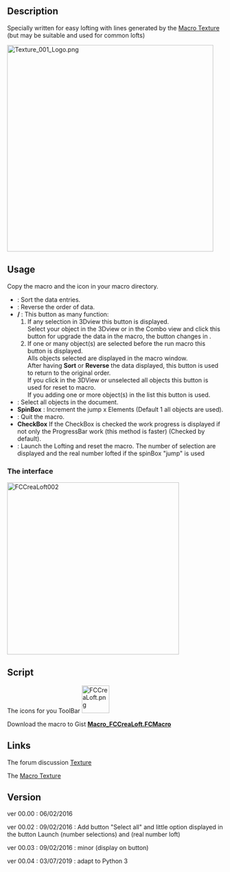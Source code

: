 <languages/>

{{Macro
|Name=Macro Loft
|Icon=FCCreaLoft.png
|Description=Creates a loft with wires selected. Specially written for easy lofting with lines generated by the [https://www.freecadweb.org/wiki/Macro_Texture Macro Texture] (but may be suitable and used for common lofts)
|Author=Mario52
|Version=00.04
|Date=2019-07-03
|Download=[https://wiki.freecad.org/images/2/29/FCCreaLoft.png ToolBar Icon]
|SeeAlso=[[Macro_Texture|Macro Texture]]
|FCVersion=All
}}

==Description==

Specially written for easy lofting with lines generated by the [[Macro_Texture|Macro Texture]] (but may be suitable and used for common lofts)<br />

{{Codeextralink|https://gist.githubusercontent.com/mario52a/c477f892233d6abe02df5e97af828ff4/raw/d633193c577e8257ef458b8c1824d1047c3c6613/Macro_FCCreaLoft.FCMacro}}

[[File:Texture_001_Logo.png|480px]]
{{Caption|Texture_001_Logo}}

==Usage==

Copy the macro and the icon in your macro directory.

* '''{{KEY|Sort}}''' : Sort the data entries.
* '''{{KEY|Reverse}}''' : Reverse the order of data. 
* '''{{KEY|Reset}} / {{KEY|Upgrade}}''': This button as many function:
*#If any selection in 3Dview this button {{KEY|Upgrade}} is displayed.<br />Select your object in the 3Dview or in the Combo view and click this button for upgrade the data in the macro, the button changes in {{KEY|Reset}}.
*#If one or many object(s) are selected before the run macro this button {{KEY|Reset}} is displayed.<br />Alls objects selected are displayed in the macro window.<br />After having '''Sort''' or '''Reverse''' the data displayed, this button {{KEY|Reset}} is used to return to the original order.<br />If you click in the 3DView or unselected all objects this button is used for reset to macro.<br />If you adding one or more object(s) in the list this button is used.
* '''{{KEY|Select all}}''' : Select all objects in the document.
* '''SpinBox''' : Increment the jump x Elements (Default 1 all objects are used).
* '''{{KEY|Quit}}''' : Quit the macro.
* '''CheckBox''' If the CheckBox is checked the work progress is displayed if not only the ProgressBar work (this method is faster) (Checked by default).
* '''{{KEY|Launch the Lofting}}''' : Launch the Lofting and reset the macro. The number of selection are displayed and the real number lofted if the spinBox "jump" is used

===The interface===

[[File:Macro FCCreaLoft 01.png|400px|left|FCCreaLoft002]]
{{clear}}

==Script==

The icons for you ToolBar [[Image:FCCreaLoft.png|64px]]

Download the macro to Gist [https://gist.github.com/mario52a/c477f892233d6abe02df5e97af828ff4 '''Macro_FCCreaLoft.FCMacro''']

==Links==

The forum discussion [http://forum.freecadweb.org/viewtopic.php?f=24&t=5893&start=10 Texture]

The [[Macro_Texture|Macro Texture]]

==Version==

ver 00.00 : 06/02/2016

ver 00.02 : 09/02/2016 : Add button "Select all" and little option displayed in the button Launch (number selections) and (real number loft)

ver 00.03 : 09/02/2016 : minor (display on button)

ver 00.04 : 03/07/2019 : adapt to Python 3